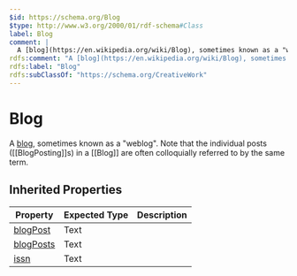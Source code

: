 ```yaml
---
$id: https://schema.org/Blog
$type: http://www.w3.org/2000/01/rdf-schema#Class
label: Blog
comment: |
  A [blog](https://en.wikipedia.org/wiki/Blog), sometimes known as a "weblog". Note that the individual posts ([[BlogPosting]]s) in a [[Blog]] are often colloquially referred to by the same term.
rdfs:comment: "A [blog](https://en.wikipedia.org/wiki/Blog), sometimes known as a \"weblog\". Note that the individual posts ([[BlogPosting]]s) in a [[Blog]] are often colloquially referred to by the same term."
rdfs:label: "Blog"
rdfs:subClassOf: "https://schema.org/CreativeWork"
---
```


# Blog

A [blog](https://en.wikipedia.org/wiki/Blog), sometimes known as a "weblog". Note that the individual posts ([[BlogPosting]]s) in a [[Blog]] are often colloquially referred to by the same term.

## Inherited Properties

| Property | Expected Type | Description |
| --- | --- | --- |
| [blogPost](https://schema.org/blogPost) | Text |  |
| [blogPosts](https://schema.org/blogPosts) | Text |  |
| [issn](https://schema.org/issn) | Text |  |
